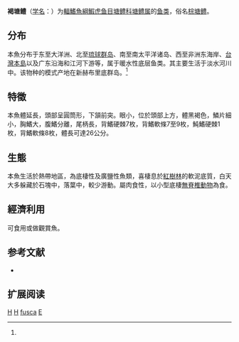 {{Speciesbox 
| status = LC
| status_system = IUCN3.1
| image = Eleot fusc 160312-57339 rwg.JPG
| taxon = Eleotris fusca
| authority =  Bloch et Schneider, 1801<ref name='id8245'>{{cite web| url =http://www.bioinfo.cn/db05/BjdwSpecies.php?action=view&id=8245| title =褐塘鳢| work =中国动物物种编目数据库| publisher =中国科学院微生物研究所| author =中国科学院动物研究所| accessdate =2009-04-16| deadurl =yes| archiveurl =https://web.archive.org/web/20160305084625/http://www.bioinfo.cn/db05/BjdwSpecies.php?action=view&id=8245| archivedate =2016-03-05| df =}}</ref>
| synonyms = *''Culius fuscus''<br /><small>Forster, 1801</small>
*''Culius niger''<br /><small>Quoy & Gaimard, 1824</small>
*''Eleotris cavifrons''<br /><small>Blyth, 1860</small>
*''Eleotris fornasinii''<br /><small>Bianconi, 1855</small>
*''Eleotris fuscus''<br /><small>Forster, 1801</small>
*''Eleotris klunzingerii''<br /><small>Pfeffer, 1893</small>
*''Eleotris niger''<br /><small>Quoy & Gaimard, 1824</small>
}}

'''褐塘鳢'''（[[学名|学名]]：{{lang|la|''Eleotris fusca''}}）为[[輻鰭魚綱|輻鰭魚綱]][[鰕虎鱼目|鰕虎鱼目]][[塘鳢科|塘鳢科]][[塘鳢属|塘鳢属]]的[[鱼类|鱼类]]，俗名[[棕塘鳢|棕塘鳢]]。

==分布==
本魚分布于东至大洋洲、北至[[琉球群岛|琉球群岛]]、南至南太平洋诸岛、西至非洲东海岸、[[台灣島|台灣本島]]以及广东沿海和江河下游等，属于暖水性底层鱼类。其主要生活于淡水河川中。该物种的模式产地在新赫布里底群岛。<ref name='id8245'/>

==特徵==
本魚體延長，頭部呈圓筒形，下頷前突。眼小，位於頭部上方，體黑褐色，鱗片細小，胸鰭大，腹鰭分離，尾柄長，背鰭硬棘7枚，背鰭軟條7至9枚，魨鰭硬棘1枚，背鰭軟條8枚，體長可達26公分。

==生態==
本魚生活於熱帶地區，為底棲性及廣鹽性魚類，喜棲息於[[紅樹林|紅樹林]]的軟泥底質，白天大多躲藏於石塊中，落葉中，較少游動。屬肉食性，以小型底棲[[無脊椎動物|無脊椎動物]]為食。

==經濟利用==
可食用或做觀賞魚。

== 参考文献 ==
{{reflist}}
*{{FishBase_species|genus=Eleotris|species=fusca|year=2011|month=12}}

== 扩展阅读 ==
{{refbegin}}
{{wikispecies-inline|Eleotris fusca|褐塘鳢}}
{{refend}}
{{Taxonbar|from=Q519126}}

[[Category:食用鱼|H]]
[[Category:觀賞魚|H]]
[[Category:塘鳢属|fusca]]
[[Category:1801年描述的魚類|E]]